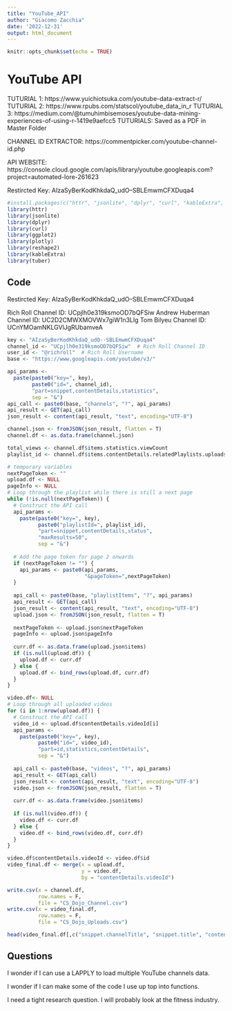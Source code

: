 ```yaml
---
title: "YouTube_API"
author: "Giacomo Zacchia"
date: '2022-12-31'
output: html_document
---
```


```r
knitr::opts_chunk$set(echo = TRUE)
```

# YouTube API

TUTURIAL 1: https://www.yuichiotsuka.com/youtube-data-extract-r/
TUTURIAL 2: https://www.rpubs.com/statscol/youtube_data_in_r 
TUTURIAL 3: https://medium.com/@tumuhimbisemoses/youtube-data-mining-experiences-of-using-r-1419e9aefcc5
TUTURIALS: Saved as a PDF in Master Folder

CHANNEL ID EXTRACTOR: https://commentpicker.com/youtube-channel-id.php 

API WEBSITE: https://console.cloud.google.com/apis/library/youtube.googleapis.com?project=automated-lore-261623

Restircted Key: AIzaSyBerKodKhkdaQ_udO--SBLEmwmCFXDuqa4

```r

#install.packages(c("httr", "jsonlite", "dplyr", "curl", "kableExtra", "ggplot2", "plotly","reshape2", "tuber"))
library(httr)
library(jsonlite)
library(dplyr)
library(curl)
library(ggplot2)
library(plotly)
library(reshape2)
library(kableExtra)
library(tuber)

```

## Code

Restircted Key: AIzaSyBerKodKhkdaQ_udO--SBLEmwmCFXDuqa4

Rich Roll Channel ID: UCpjlh0e319ksmoOD7bQFSiw
Andrew Huberman Channel ID: UC2D2CMWXMOVWx7giW1n3LIg
Tom Bilyeu Channel ID: UCnYMOamNKLGVlJgRUbamveA

```r

key <- "AIzaSyBerKodKhkdaQ_udO--SBLEmwmCFXDuqa4"
channel_id <- "UCpjlh0e319ksmoOD7bQFSiw"  # Rich Roll Channel ID
user_id <- "@richroll"  # Rich Roll Username
base <- "https://www.googleapis.com/youtube/v3/"

```

```r
api_params <- 
  paste(paste0("key=", key), 
        paste0("id=", channel_id), 
        "part=snippet,contentDetails,statistics",
        sep = "&")
api_call <- paste0(base, "channels", "?", api_params)
api_result <- GET(api_call)
json_result <- content(api_result, "text", encoding="UTF-8")
```

```r
channel.json <- fromJSON(json_result, flatten = T)
channel.df <- as.data.frame(channel.json)

total_views <- channel.df$items.statistics.viewCount
playlist_id <- channel.df$items.contentDetails.relatedPlaylists.uploads
```

```r
# temporary variables
nextPageToken <- ""
upload.df <- NULL
pageInfo <- NULL
# Loop through the playlist while there is still a next page
while (!is.null(nextPageToken)) {
  # Construct the API call
  api_params <- 
    paste(paste0("key=", key), 
          paste0("playlistId=", playlist_id), 
          "part=snippet,contentDetails,status",
          "maxResults=50",
          sep = "&")
  
  # Add the page token for page 2 onwards
  if (nextPageToken != "") {
    api_params <- paste0(api_params,
                         "&pageToken=",nextPageToken)
  }
  
  api_call <- paste0(base, "playlistItems", "?", api_params)
  api_result <- GET(api_call)
  json_result <- content(api_result, "text", encoding="UTF-8")
  upload.json <- fromJSON(json_result, flatten = T)
  
  nextPageToken <- upload.json$nextPageToken
  pageInfo <- upload.json$pageInfo
  
  curr.df <- as.data.frame(upload.json$items)
  if (is.null(upload.df)) {
    upload.df <- curr.df
  } else {
    upload.df <- bind_rows(upload.df, curr.df)
  }
}

```

```r
video.df<- NULL
# Loop through all uploaded videos
for (i in 1:nrow(upload.df)) {
  # Construct the API call
  video_id <- upload.df$contentDetails.videoId[i]
  api_params <- 
    paste(paste0("key=", key), 
          paste0("id=", video_id), 
          "part=id,statistics,contentDetails",
          sep = "&")
  
  api_call <- paste0(base, "videos", "?", api_params)
  api_result <- GET(api_call)
  json_result <- content(api_result, "text", encoding="UTF-8")
  video.json <- fromJSON(json_result, flatten = T)
  
  curr.df <- as.data.frame(video.json$items)
  
  if (is.null(video.df)) {
    video.df <- curr.df
  } else {
    video.df <- bind_rows(video.df, curr.df)
  }
}  
```

```r
video.df$contentDetails.videoId <- video.df$id
video_final.df <- merge(x = upload.df, 
                        y = video.df,
                        by = "contentDetails.videoId")
```

```r

write.csv(x = channel.df,
          row.names = F,
          file = "CS_Dojo_Channel.csv")
write.csv(x = video_final.df,
          row.names = F,
          file = "CS_Dojo_Uploads.csv")

```

```r
head(video_final.df[,c("snippet.channelTitle", "snippet.title", "contentDetails.duration", "statistics.viewCount", "statistics.likeCount")])
```

## Questions

I wonder if I can use a LAPPLY to load multiple YouTube channels data.

I wonder if I can make some of the code I use up top into functions.

I need a tight research question. I will probably look at the fitness industry.


